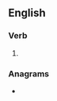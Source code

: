 ==English==

===Verb===
{{head|en|present participle}}

# {{present participle of|inclose|lang=en|nocat=1}}

===Anagrams===
* {{anagrams|en|a=cgiilnnos|closing in}}